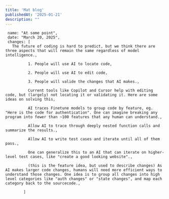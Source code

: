 ```yaml
---
title: 'Mat blog'
publishedAt: '2025-01-21'
description: ""
---
```




     name: "At some point",
     date: "March 20, 2025",
     changes: [
       The future of coding is hard to predict, but we think there are three aspects that will remain the same regardless of model intelligence.,
       
              1. People will use AI to locate code,
       
              2. People will use AI to edit code,
       
              3. People will valide the changes that AI makes.,
       
              Current tools like Copilot and Cursor help with editing code, but (largely) not locating it or validating it. Here are some ideas on solving this,
       
              AI traces Finetune models to group code by feature, eg. "Here is the code for authentication". One can imagine breaking any program into fewer than ~100 features that any human can understand.,
       
              Allow AI to trace through deeply nested function calls and summarize the results.,
       
              Allow AI to write test cases and iterate until all of them pass.,
       
              One can generalize this to an AI that can iterate on higher-level test cases, like "create a good looking website".,
       
              (this is the feature idea, but used to describe changes) As AI makes larger code changes, humans will need more efficient ways to understand those changes. One idea is to group all changes into high level categories like "auth changes" or "state changes", and map each category back to the sourcecode.,
       
            ]


